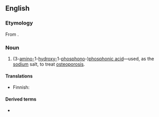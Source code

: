 ==English==
{{wikipedia}}

===Etymology===
From {{af|en||acid|t2=calcium metabolism regulator}} {{m|en|acid}}.

{{rfe|en}}

===Noun===
{{en-noun|-}}

# {{lb|en|pharmaceutical drug}} (3-[[amino-]]1-[[hydroxy-]]1-[[phosphonate|phosphono]]-)[[phosphonic acid]]—used, as the [[sodium]] salt, to treat [[osteoporosis]].

====Translations====
{{trans-top}}
* Finnish: {{t|fi|pamidronihappo}}
{{trans-mid}}
{{trans-bottom}}

====Derived terms====
* {{l|en|pamidronate}}